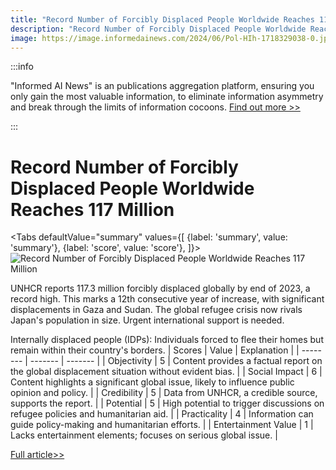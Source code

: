 ```yaml
---
title: "Record Number of Forcibly Displaced People Worldwide Reaches 117 Million"
description: "Record Number of Forcibly Displaced People Worldwide Reaches 117 Million"
image: https://image.informedainews.com/2024/06/Pol-HIh-1718329038-0.jpg
---
```



:::info

"Informed AI News" is an publications aggregation platform, ensuring you only gain the most valuable information, to eliminate information asymmetry and break through the limits of information cocoons.  [Find out more >>](/)

:::

# Record Number of Forcibly Displaced People Worldwide Reaches 117 Million


<Tabs
	defaultValue="summary"
	values={[
	{label: 'summary', value: 'summary'},
	{label: 'score', value: 'score'},
]}>
<TabItem value="summary">
<img
  src="https://image.informedainews.com/2024/06/Pol-HIh-1718329038-0.jpg"
  alt="Record Number of Forcibly Displaced People Worldwide Reaches 117 Million"
/>



UNHCR reports 117.3 million forcibly displaced globally by end of 2023, a record high. This marks a 12th consecutive year of increase, with significant displacements in Gaza and Sudan. The global refugee crisis now rivals Japan's population in size. Urgent international support is needed.

Internally displaced people (IDPs): Individuals forced to flee their homes but remain within their country's borders.
</TabItem>
<TabItem value="score">
	| Scores     | Value   | Explanation |
	| -------- | ------- | ------- |
	| Objectivity  | 5    | Content provides a factual report on the global displacement situation without evident bias.    |
	| Social Impact | 6     | Content highlights a significant global issue, likely to influence public opinion and policy.    |
	| Credibility    | 5    | Data from UNHCR, a credible source, supports the report.    |
	| Potential    | 5    | High potential to trigger discussions on refugee policies and humanitarian aid.    |
	| Practicality    | 4    | Information can guide policy-making and humanitarian efforts.    |
	| Entertainment Value    | 1    | Lacks entertainment elements; focuses on serious global issue.    |
</TabItem>
</Tabs>

[Full article>>](https://www3.nhk.or.jp/nhkworld/en/news/20240613_13/)
